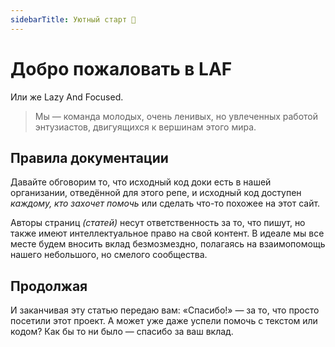 ```yaml
---
sidebarTitle: Уютный старт 🤗
---
```


# Добро пожаловать в LAF

Или же Lazy And Focused.

> Мы — команда молодых, очень ленивых, но
> увлеченных работой энтузиастов, двигуящихся к вершинам этого мира.

## Правила документации

Давайте обговорим то, что исходный код доки есть в нашей организании,
отведённой для этого репе, и исходный код доступен _каждому, кто
захочет помочь_ или сделать что-то похожее на этот сайт.

Авторы страниц _(статей)_ несут ответственность за то, что пишут, но
также имеют интеллектуальное право на свой контент. В идеале мы все
месте будем вносить вклад безмозмездно, полагаясь на взаимопомощь
нашего небольшого, но смелого сообщества.

## Продолжая

И заканчивая эту статью передаю вам: «Спасибо!» — за то, что просто
посетили этот проект. А может уже даже успели помочь с текстом или
кодом? Как бы то ни было — спасибо за ваш вклад.
